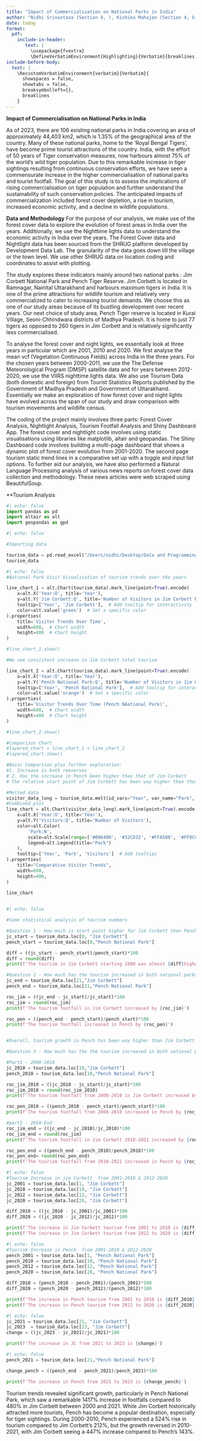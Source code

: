 ```yaml
---
title: "Impact of Commercialisation on National Parks in India"
author: "Nidhi Srivastava (Section 4, ), Kishika Mahajan (Section 4, kishikamahajan)"
date: today
format: 
  pdf:
    include-in-header: 
       text: |
         \usepackage{fvextra}
         \DefineVerbatimEnvironment{Highlighting}{Verbatim}{breaklines,commandchars=\\\{\}}
include-before-body:
  text: |
    \RecustomVerbatimEnvironment{verbatim}{Verbatim}{
      showspaces = false,
      showtabs = false,
      breaksymbolleft={},
      breaklines
    }
---
```


**Impact of Commercialisation on National Parks in India**

As of 2023, there are 106 existing national parks in India covering an area of approximately 44,403 km2, which is 1.35% of the geographical area of the country. Many of these national parks, home to the ‘Royal Bengal Tigers’, have become prime tourist attractions of the country. India, with the effort of 50 years of Tiger conservation measures, now harbours almost 75% of the world's wild tiger population. Due to this remarkable increase in tiger sightings resulting from continuous conservation efforts, we have seen a commensurate increase in the higher commercialisation of national parks and tourist footfall. The goal of this study is to assess the implications of rising commercialisation on tiger population and further understand the sustainability of such conservation policies. The anticipated impacts of commercialization included forest cover depletion, a rise in tourism, increased economic activity, and a decline in wildlife populations.

**Data and Methodology**
For the purpose of our analysis, we make use of the forest cover data to explore the evolution of  forest areas in India over the years. Additionally, we use the Nighttime lights data to understand the economic activity in India over the years. The Forest Cover data and Nightlight data has been sourced from the SHRUG platform developed by Development Data Lab. The granularity of the data goes down till the village or the town level. We use other SHRUG data on location coding and coordinates to assist with plotting. 

The study explores these indicators mainly around two national parks : Jim Corbett National Park and Pench Tiger Reserve. Jim Corbett is located in Ramnagar, Nainital Uttarakhand and harbours maximum tigers in India. It is one of the prime attractions for wildlife tourism and relatively very commercialized to cater to increasing tourist demands. We choose this as one of our study areas because of its bustling development over recent years. Our next choice of study area, Pench Tiger reserve is located in Kurai Village, Seoni-Chhindwara districts of Madhya Pradesh. It is home to just 77 tigers as opposed to 260 tigers in Jim Corbett and is relatively significantly less commercialised. 

To analyse the forest cover and night lights, we essentially look at three years in particular which are 2001, 2010 and 2020. We first analyse the mean vcf (Vegetation Continuous Fields) across India in the three years. For the chosen years between 2000-2011, we use the The Defense Meteorological Program (DMSP) satellite data and for years between 2012-2020, we use the VIIRS nighttime lights data. We also use Tourism Data (both domestic and foreign) from Tourist Statistics Reports published by the Government of Madhya Pradesh and Government of Uttarakhand.
Essentially we make an exploration of how forest cover and night lights have evolved across the span of our study and draw comparison with tourism movements and wildlife census.

The coding of the project mainly involves three parts: Forest Cover Analysis, Nightlight Analysis, Tourism Footfall Analysis and Shiny Dashboard App. The forest cover and nightlight code involves using static visualisations using libraries like matplotlib, altair and geopandas. The Shiny Dashboard code involves building a multi-page dashboard that shows a dynamic plot of forest cover evolution from 2001-2020. The second page tourism static trend lines in a comparative set up with a toggle and input list options. To further aid our analysis, we have also performed a Natural Language Processing analysis of various news reports on forest cover data collection and methodology. These news articles were web scraped using BeautifulSoup.


**Tourism Analysis

```python
#| echo: false
import pandas as pd
import altair as alt
import geopandas as gpd
```

```python
#| echo: false

#Importing data

tourism_data = pd.read_excel("/Users/nidhi/Desktop/Data and Programming Python 2/Final Project/National Park Visit Data.xlsx")
tourism_data

```


```python
#| echo: false
#National Park Visit Visualisation of tourism trends over the years

line_chart_1 = alt.Chart(tourism_data).mark_line(point=True).encode(
    x=alt.X('Year:O', title='Year'),
    y=alt.Y('Jim Corbett:Q', title='Number of Visitors in Jim Corbett National Park'),
    tooltip=['Year', 'Jim Corbett'],  # Add tooltip for interactivity
    color=alt.value('green')  # Set a specific color
).properties(
    title='Visitor Trends Over Time',
    width=600,  # Chart width
    height=400  # Chart height
)

#line_chart_1.show()

#We see consistent increase in Jim Corbett total tourism

line_chart_2 = alt.Chart(tourism_data).mark_line(point=True).encode(
    x=alt.X('Year:O', title='Year'),
    y=alt.Y('Pench National Park:Q', title='Number of Visitors in Jim Corbett National Park'),
    tooltip=['Year', 'Pench National Park'],  # Add tooltip for interactivity
    color=alt.value('orange')  # Set a specific color
).properties(
    title='Visitor Trends Over Time (Pench NAational Park)',
    width=600,  # Chart width
    height=400  # Chart height
)

#line_chart_2.show()

#Comparison Chart
#layered_chart = line_chart_1 + line_chart_2
#layered_chart.show()

#Basic Comparison plus further exploration:
#1. Increase in both reeserves
# 2. Has the increase in Pench been higher than that of Jim Corbett
# The relative start point of Jim Corbett has been way higher than that of Pench

#Melted data
visitor_data_long = tourism_data.melt(id_vars="Year", var_name="Park", value_name="Visitors")
#Combined plot
line_chart = alt.Chart(visitor_data_long).mark_line(point=True).encode(
    x=alt.X('Year:O', title='Year'),
    y=alt.Y('Visitors:Q', title='Number of Visitors'),
    color=alt.Color(
        'Park:N',
        scale=alt.Scale(range=['#006400', '#32CD32', '#FFA500', '#FF8C00']),  # Shades of green and orange
        legend=alt.Legend(title="Park")
    ),
    tooltip=['Year', 'Park', 'Visitors']  # Add tooltips
).properties(
    title="Comparative Visitor Trends",
    width=600,
    height=400,
)

line_chart
            
```


```python
#| echo: false

#Some statistical analysis of tourism numbers 

#Question 1 - How much is start point higher for Jim Corbett than Pench
jc_start = tourism_data.loc[0, "Jim Corbett"]
pench_start = tourism_data.loc[0,"Pench National Park"]

diff = ((jc_start - pench_start)/pench_start)*100
diff = round(diff)
print(f'The tourism in Jim Corbett starting 2000 was almost {diff}higher than Pench')

#Question 2 - How much has the tourism increased in both national parks over the years through out the study
jc_end = tourism_data.loc[21,"Jim Corbett"]
pench_end = tourism_data.loc[21,"Pench National Park"]

roc_jim = ((jc_end - jc_start)/jc_start)*100
roc_jim = round(roc_jim)
print(f'The tourism footfall in Jim Corbett increased by {roc_jim}')

roc_pen = ((pench_end - pench_start)/pench_start)*100
print(f'The tourism footfall increased in Pench by {roc_pen}')


#Overall, tourism growth in Pench has been way higher than Jim Corbett despite Jim Corbett harbouring higher number of tigers.

#Question 3 - How much has the the tourism increased in both national parks from 2000-2010

#Part1 - 2000-2010
jc_2010 = tourism_data.loc[10,"Jim Corbett"]
pench_2010 = tourism_data.loc[10,"Pench National Park"]

roc_jim_2010 = ((jc_2010 - jc_start)/jc_start)*100
roc_jim_2010 = round(roc_jim_2010)
print(f'The tourism footfall from 2000-2010 in Jim Corbett increased by {roc_jim_2010}')

roc_pen_2010 = ((pench_2010 - pench_start)/pench_start)*100
print(f'The tourism footfall from 2000-2010 increased in Pench by {roc_pen_2010}')

#part2 - 2010-End
roc_jim_end = ((jc_end - jc_2010)/jc_2010)*100
roc_jim_end = round(roc_jim)
print(f'The tourism footfall in Jim Corbett 2010-2021 increased by {roc_jim_end}')

roc_pen_end = ((pench_end - pench_2010)/pench_2010)*100
roc_pen_end= round(roc_pen_end)
print(f'The tourism footfall from 2010-2021 increased in Pench by {roc_pen_end}')


```

```python
#| echo: false
#Tourism Increase in jim Corbett  from 2001-2010 & 2012-2020
jc_2001 = tourism_data.loc[1, "Jim Corbett"]
jc_2010 = tourism_data.loc[10, "Jim Corbett"]
jc_2012 = tourism_data.loc[12, "Jim Corbett"]
jc_2020 = tourism_data.loc[20, "Jim Corbett"]

diff_2010 = ((jc_2010 - jc_2001)/jc_2001)*100
diff_2020 = ((jc_2020 - jc_2012)/jc_2012)*100

print(f'The increase in Jim Corbett tourism from 2001 to 2010 is {diff_2010}')
print(f'The increase in Jim Corbett tourism from 2012 to 2020 is {diff_2020}')

```

```python
#| echo: false
#Tourism Increase in Pench  from 2001-2010 & 2012-2020
pench_2001 = tourism_data.loc[1, "Pench National Park"]
pench_2010 = tourism_data.loc[10, "Pench National Park"]
pench_2012 = tourism_data.loc[12, "Pench National Park"]
pench_2020 = tourism_data.loc[20, "Pench National Park"]

diff_2010 = (pench_2010 - pench_2001)/(pench_2001)*100
diff_2020 = (pench_2020 - pench_2012)/(pench_2012)*100

print(f'The increase in Pench tourism from 2001 to 2010 is {diff_2010}')
print(f'The increase in Pench tourism from 2012 to 2020 is {diff_2020}')


```


```python
#| echo: false
jc_2021 = tourism_data.loc[21, "Jim Corbett"]
jc_2023  = tourism_data.loc[23, "Jim Corbett"]
change = ((jc_2023 - jc_2021)/jc_2021)*100

print(f'The increase in JC from 2021 to 2023 is {change}')
```

```python
#| echo: false
pench_2021 = tourism_data.loc[21,"Pench National Park"]

change_pench = ((pench_end - pench_2021)/pench_2021)*100

print(f'The increase in Pench from 2021 to 2023 is {change_pench}')
```


Tourism trends revealed significant growth, particularly in Pench National Park, which saw a remarkable 1417% increase in footfalls compared to 480% in Jim Corbett between 2000 and 2021. While Jim Corbett historically attracted more tourists, Pench has become a popular destination, especially for tiger sightings. During 2000-2010, Pench experienced a 524% rise in tourism compared to Jim Corbett’s 212%, but the growth reversed in 2010-2021, with Jim Corbett seeing a 447% increase compared to Pench’s 143%.



